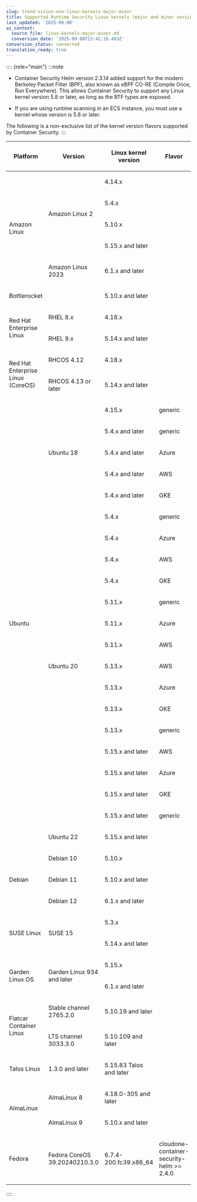 ```yaml
---
slug: trend-vision-one-linux-kernels-major-minor
title: Supported Runtime Security Linux kernels (major and minor versions)
last_updated: '2025-09-08'
ai_context:
  source_file: linux-kernels-major-minor.md
  conversion_date: '2025-09-08T23:42:16.493Z'
conversion_status: converted
translation_ready: true
---
```


:::: {role="main"}
:::note

- Container Security Helm version 2.3.14 added support for the modern Berkeley Packet Filter (BPF), also known as eBPF CO-RE (Compile Once, Run Everywhere). This allows Container Security to support any Linux kernel version 5.8 or later, as long as the BTF types are exposed.

- If you are using runtime scanning in an ECS instance, you must use a kernel whose version is 5.8 or later.

The following is a non-exclusive list of the kernel version flavors supported by Container Security.
:::

<table>
<thead>
<tr>
<th><p>Platform</p></th>
<th>Version</th>
<th><p>Linux kernel version</p></th>
<th><p>Flavor</p></th>
</tr>
</thead>
<tbody>
<tr>
<td rowspan="5"><p>Amazon Linux</p></td>
<td rowspan="4"><p>Amazon Linux 2</p></td>
<td><p>4.14.x</p></td>
<td> </td>
</tr>
<tr>
<td><p>5.4.x</p></td>
<td> </td>
</tr>
<tr>
<td><p>5.10.x</p></td>
<td> </td>
</tr>
<tr>
<td><p>5.15.x and later</p></td>
<td> </td>
</tr>
<tr>
<td><p>Amazon Linux 2023</p></td>
<td><p>6.1.x and later</p></td>
<td> </td>
</tr>
<tr>
<td><p>Bottlerocket</p></td>
<td> </td>
<td><p>5.10.x and later</p></td>
<td> </td>
</tr>
<tr>
<td rowspan="2"><p>Red Hat Enterprise Linux</p></td>
<td><p>RHEL 8.x</p></td>
<td><p>4.18.x</p></td>
<td> </td>
</tr>
<tr>
<td><p>RHEL 9.x</p></td>
<td><p>5.14.x and later</p></td>
<td> </td>
</tr>
<tr>
<td rowspan="2"><p>Red Hat Enterprise Linux (CoreOS)</p></td>
<td><p>RHCOS 4.12</p></td>
<td><p>4.18.x</p></td>
<td> </td>
</tr>
<tr>
<td><p>RHCOS 4.13 or later</p></td>
<td><p>5.14.x and later</p></td>
<td> </td>
</tr>
<tr>
<td rowspan="21"><p>Ubuntu</p></td>
<td rowspan="5"><p>Ubuntu 18</p></td>
<td><p>4.15.x</p></td>
<td><p>generic</p></td>
</tr>
<tr>
<td><p>5.4.x and later</p></td>
<td><p>generic</p></td>
</tr>
<tr>
<td><p>5.4.x and later</p></td>
<td><p>Azure</p></td>
</tr>
<tr>
<td><p>5.4.x and later</p></td>
<td><p>AWS</p></td>
</tr>
<tr>
<td><p>5.4.x and later</p></td>
<td><p>GKE</p></td>
</tr>
<tr>
<td rowspan="15"><p>Ubuntu 20</p></td>
<td><p>5.4.x</p></td>
<td><p>generic</p></td>
</tr>
<tr>
<td><p>5.4.x</p></td>
<td><p>Azure</p></td>
</tr>
<tr>
<td><p>5.4.x</p></td>
<td><p>AWS</p></td>
</tr>
<tr>
<td><p>5.4.x</p></td>
<td><p>GKE</p></td>
</tr>
<tr>
<td><p>5.11.x</p></td>
<td><p>generic</p></td>
</tr>
<tr>
<td><p>5.11.x</p></td>
<td><p>Azure</p></td>
</tr>
<tr>
<td><p>5.11.x</p></td>
<td><p>AWS</p></td>
</tr>
<tr>
<td><p>5.13.x</p></td>
<td><p>AWS</p></td>
</tr>
<tr>
<td><p>5.13.x</p></td>
<td><p>Azure</p></td>
</tr>
<tr>
<td><p>5.13.x</p></td>
<td><p>GKE</p></td>
</tr>
<tr>
<td><p>5.13.x</p></td>
<td><p>generic</p></td>
</tr>
<tr>
<td><p>5.15.x and later</p></td>
<td><p>AWS</p></td>
</tr>
<tr>
<td><p>5.15.x and later</p></td>
<td><p>Azure</p></td>
</tr>
<tr>
<td><p>5.15.x and later</p></td>
<td><p>GKE</p></td>
</tr>
<tr>
<td><p>5.15.x and later</p></td>
<td><p>generic</p></td>
</tr>
<tr>
<td><p>Ubuntu 22</p></td>
<td><p>5.15.x and later</p></td>
<td></td>
</tr>
<tr>
<td rowspan="3"><p>Debian</p></td>
<td><p>Debian 10</p></td>
<td><p>5.10.x</p></td>
<td> </td>
</tr>
<tr>
<td><p>Debian 11</p></td>
<td><p>5.10.x and later</p></td>
<td> </td>
</tr>
<tr>
<td><p>Debian 12</p></td>
<td><p>6.1.x and later</p></td>
<td> </td>
</tr>
<tr>
<td rowspan="2"><p>SUSE Linux</p></td>
<td rowspan="2"><p>SUSE 15</p></td>
<td><p>5.3.x</p></td>
<td> </td>
</tr>
<tr>
<td><p>5.14.x and later</p></td>
<td> </td>
</tr>
<tr>
<td rowspan="2"><p>Garden Linux OS</p></td>
<td rowspan="2">Garden Linux 934 and later</td>
<td><p>5.15.x</p></td>
<td> </td>
</tr>
<tr>
<td><p>6.1.x and later</p></td>
<td> </td>
</tr>
<tr>
<td rowspan="2"><p>Flatcar Container Linux</p></td>
<td><p>Stable channel 2765.2.0</p></td>
<td><p>5.10.19 and later</p></td>
<td> </td>
</tr>
<tr>
<td><p>LTS channel 3033.3.0</p></td>
<td><p>5.10.109 and later</p></td>
<td> </td>
</tr>
<tr>
<td><p>Talos Linux</p></td>
<td><p>1.3.0 and later</p></td>
<td><p>5.15.83 Talos and later</p></td>
<td> </td>
</tr>
<tr>
<td rowspan="2"><p>AlmaLinux</p></td>
<td><p>AlmaLinux 8</p></td>
<td><p>4.18.0-305 and later</p></td>
<td> </td>
</tr>
<tr>
<td><p>AlmaLinux 9</p></td>
<td><p>5.10.x and later</p></td>
<td> </td>
</tr>
<tr>
<td><p>Fedora</p></td>
<td><p>Fedora CoreOS 39.20240210.3.0</p></td>
<td><p>6.7.4-200.fc39.x86_64</p></td>
<td><p>cloudone-container-security-helm &gt;= 2.4.0</p></td>
</tr>
</tbody>
</table>
::::
